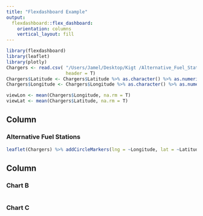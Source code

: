 ```yaml
---
title: "Flexdashboard Example"
output: 
  flexdashboard::flex_dashboard:
    orientation: columns
    vertical_layout: fill
---
```


```r
library(flexdashboard)
library(leaflet)
library(plotly)
Chargers <- read.csv( "/Users/Jamel/Desktop/Kigt /Alternative_Fuel_Station_Location.csv",
                      header = T)
Chargers$Latitude <- Chargers$Latitude %>% as.character() %>% as.numeric()
Chargers$Longitude <- Chargers$Longitude %>% as.character() %>% as.numeric()

viewLon <- mean(Chargers$Longitude, na.rm = T)
viewLat <- mean(Chargers$Latitude, na.rm = T)
```

Column {data-width=650}
-----------------------------------------------------------------------

### Alternative Fuel Stations

```r
leaflet(Chargers) %>% addCircleMarkers(lng = ~Longitude, lat = ~Latitude, radius = 1, stroke = F) %>% addTiles() %>% setView(lng = viewLon, lat = viewLat, zoom = 4)
```

Column {data-width=350}
-----------------------------------------------------------------------

### Chart B

```r

```

### Chart C

```r

```

